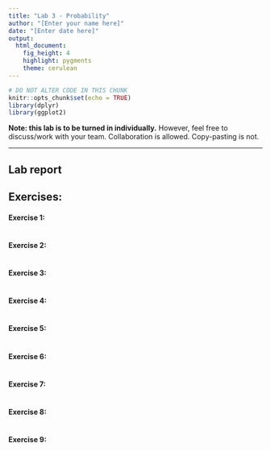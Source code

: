 ---
title: "Lab 3 - Probability"
author: "[Enter your name here]"
date: "[Enter date here]"
output: 
  html_document: 
    fig_height: 4
    highlight: pygments
    theme: cerulean
---

```{r setup, include=FALSE}
# DO NOT ALTER CODE IN THIS CHUNK
knitr::opts_chunk$set(echo = TRUE)
library(dplyr)
library(ggplot2)
```

**Note: this lab is to be turned in individually.** However, feel free to discuss/work with your team. Collaboration is allowed. Copy-pasting is not.

* * *

## Lab report

## Exercises:

#### Exercise 1: 

```{r ex1, echo=TRUE}
```

#### Exercise 2: 

```{r ex2, echo=TRUE}
```

#### Exercise 3: 

```{r ex3, echo=TRUE}
```


#### Exercise 4: 

```{r ex4, echo=TRUE}
```

#### Exercise 5: 

```{r ex5, echo=TRUE}
```

#### Exercise 6: 

```{r ex6, echo=TRUE}
```

#### Exercise 7: 

```{r ex7, echo=TRUE}
```

#### Exercise 8: 

```{r ex8, echo=TRUE}
```

#### Exercise 9:
```{r ex9, echo=TRUE}
```

